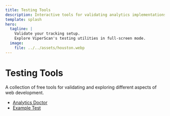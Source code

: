 ```yaml
---
title: Testing Tools
description: Interactive tools for validating analytics implementations.
template: splash
hero:
  tagline: |
    Validate your tracking setup.
    Explore ViperScan's testing utilities in full-screen mode.
  image:
    file: ../../assets/houston.webp
---
```


# Testing Tools

A collection of free tools for validating and exploring different aspects of web development.

- [Analytics Doctor](/tests/analytics-doctor)
- [Example Test](/tests/example-test)
